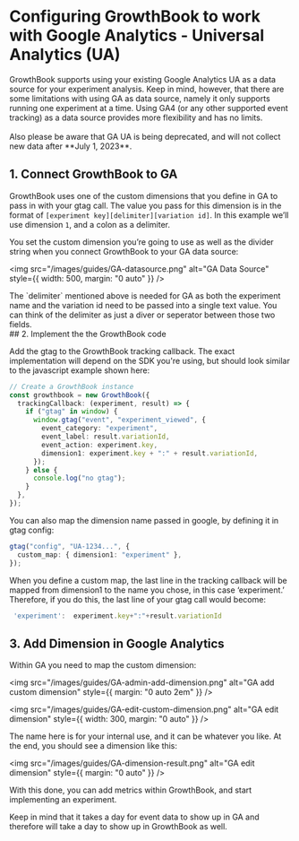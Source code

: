 # Configuring GrowthBook to work with Google Analytics - Universal Analytics (UA)

<div class="bg-blue-50 py-3 mb-5 px-4 text-gray-600 border-l-8 border-blue-200 dark:bg-blue-800 dark:text-gray-50">
  GrowthBook supports using your existing Google Analytics UA as a data source for your experiment analysis.
Keep in mind, however, that there are some limitations with using GA as data source, namely it only supports
running one experiment at a time. Using GA4 (or any other supported event tracking) as a data source provides more flexibility and has no limits.
  <br />
  <br />
  Also please be aware that GA UA is being deprecated, and will not collect new data after **July 1, 2023**.
</div>



## 1. Connect GrowthBook to GA

GrowthBook uses one of the custom dimensions that you define in GA to pass in with your gtag call. The value
you pass for this dimension is in the format of `[experiment key][delimiter][variation id]`. In this example
we’ll use dimension `1`, and a colon as a delimiter. 

You set the custom dimension you’re going to use as
well as the divider string when you connect GrowthBook to your GA data source:

<img
  src="/images/guides/GA-datasource.png"
  alt="GA Data Source"
  style={{ width: 500, margin: "0 auto" }}
/>

<div class="bg-blue-50 py-3 mb-5 px-4 text-gray-600 border-l-8 border-blue-200 dark:bg-blue-800 dark:text-gray-50">
  The `delimiter` mentioned above is needed for GA as both the experiment name and the variation id need to be passed into a single text value. You can think of the delimiter as just a diver or seperator between those two fields. 
</div>
## 2. Implement the the GrowthBook code

Add the gtag to the GrowthBook tracking callback. The exact implementation will depend on the SDK you're using,
but should look similar to the javascript example shown here:

```ts
// Create a GrowthBook instance
const growthbook = new GrowthBook({
  trackingCallback: (experiment, result) => {
    if ("gtag" in window) {
      window.gtag("event", "experiment_viewed", {
        event_category: "experiment",
        event_label: result.variationId,
        event_action: experiment.key,
        dimension1: experiment.key + ":" + result.variationId,
      });
    } else {
      console.log("no gtag");
    }
  },
});
```

You can also map the dimension name passed in google, by defining it in gtag config:

```ts
gtag("config", "UA-1234...", {
  custom_map: { dimension1: "experiment" },
});
```

When you define a custom map, the last line in the tracking callback will be mapped from dimension1 to the name
you chose, in this case ‘experiment.’ Therefore, if you do this, the last line of your gtag call would become:

```ts
 'experiment':  experiment.key+":"+result.variationId
```

## 3. Add Dimension in Google Analytics

Within GA you need to map the custom dimension:

<img
  src="/images/guides/GA-admin-add-dimension.png"
  alt="GA add custom dimension"
  style={{ margin: "0 auto 2em" }}
/>

<img
  src="/images/guides/GA-edit-custom-dimension.png"
  alt="GA edit dimension"
  style={{ width: 300, margin: "0 auto" }}
/>

The name here is for your internal use, and it can be whatever you like. At the end, you should see a dimension like this:

<img
  src="/images/guides/GA-dimension-result.png"
  alt="GA edit dimension"
  style={{ margin: "0 auto" }}
/>

With this done, you can add metrics within GrowthBook, and start implementing an experiment.

Keep in mind that it takes a day for event data to show up in GA and therefore will take a day to show up in GrowthBook as well.
